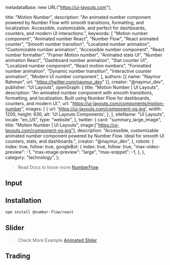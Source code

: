   metadataBase: new URL("https://ui-layouts.com"),

  title: "Motion Number",
  description:
    "An animated number component powered by Number Flow with smooth transitions, formatting, and localization. Accessible, customizable, and perfect for dashboards, counters, and modern UI interactions.",
  keywords: [
    "Motion number component",
    "Animated number React",
    "Number Flow",
    "React animated counter",
    "Smooth number transition",
    "Localized number animation",
    "Customizable number animation",
    "Accessible number component",
    "React number formatter",
    "Framer Motion number",
    "Animated stats UI",
    "Number animation React",
    "Dashboard number animation",
    "Stat counter UI",
    "Localized number component",
    "React motion numbers",
    "Formatted number animation",
    "Dynamic number transition",
    "Interactive counter animation",
    "Modern UI number component",
  ],
  authors: [{ name: "Naymur Rahman", url: "https://twitter.com/naymur_dev" }],
  creator: "@naymur_dev",
  publisher: "UI Layouts",
  openGraph: {
    title: "Motion Number | UI Layouts",
    description:
      "An animated number component with smooth transitions, formatting, and localization. Built using Number Flow for dashboards, counters, and modern UI.",
    url: "https://ui-layouts.com/components/motion-number",
    images: [
      {
        url: 'https://ui-layouts.com/component-og.jpg',
        width: 1200,
        height: 630,
        alt: 'UI Layouts Components',
      },
    ],
    siteName: "UI Layouts",
    locale: "en_US",
    type: "website",
  },
  twitter: {
    card: "summary_large_image",
    title: "Motion Number | UI Layouts",
    image:["https://ui-layouts.com/component-og.jpg"],
    description:
      "Accessible, customizable animated number component powered by Number Flow. Ideal for smooth UI counters, stats, and dashboards.",
    creator: "@naymur_dev",
  },
  robots: {
    index: true,
    follow: true,
    googleBot: {
      index: true,
      follow: true,
      "max-video-preview": -1,
      "max-image-preview": "large",
      "max-snippet": -1,
    },
  },
  category: "technology",
};


> Read Docs to know more [NumberFlow](https://number-flow.barvian.me)

<ComponentCodePreview name='motion-number-upvotes' hasReTrigger isFitheight />

## Input

<ComponentCodePreview name='motion-number-input' isFitheight />

## Installation

```bash
npm install @number-flow/react
```

## Slider

<ComponentCodePreview name='motion-number-slider' isFitheight isTab>

<TabCodePreview name='motion-number-slider'>

</TabCodePreview>

> Check More Example [Animated Slider](https://www.ui-layouts.com/components/animated-slider)

</ComponentCodePreview>

## Trading

<ComponentCodePreview name='number-flow-trading' hasReTrigger isFitheight />

